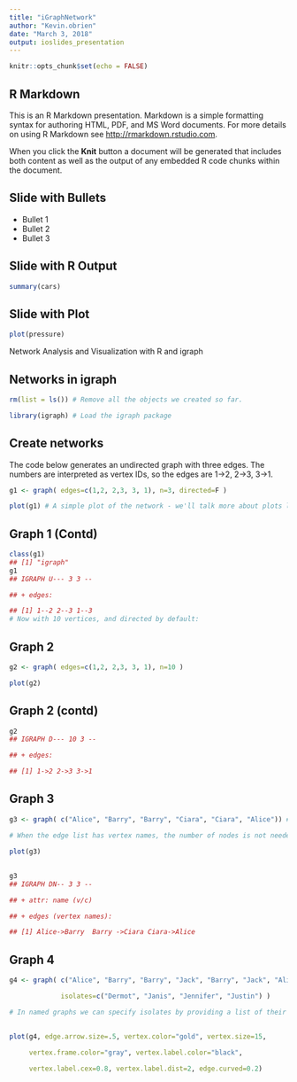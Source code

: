 ```yaml
---
title: "iGraphNetwork"
author: "Kevin.obrien"
date: "March 3, 2018"
output: ioslides_presentation
---
```


```r
knitr::opts_chunk$set(echo = FALSE)
```

## R Markdown

This is an R Markdown presentation. Markdown is a simple formatting syntax for authoring HTML, PDF, and MS Word documents. For more details on using R Markdown see <http://rmarkdown.rstudio.com>.

When you click the **Knit** button a document will be generated that includes both content as well as the output of any embedded R code chunks within the document.

## Slide with Bullets

- Bullet 1
- Bullet 2
- Bullet 3

## Slide with R Output

```r
summary(cars)
```

## Slide with Plot

```r
plot(pressure)
```


Network Analysis and Visualization with R and igraph


## Networks in igraph
```r
rm(list = ls()) # Remove all the objects we created so far.

library(igraph) # Load the igraph package
```

## Create networks
The code below generates an undirected graph with three edges. The numbers are interpreted as vertex IDs, so the edges are 1->2, 2->3, 3->1.
```r
g1 <- graph( edges=c(1,2, 2,3, 3, 1), n=3, directed=F ) 

plot(g1) # A simple plot of the network - we'll talk more about plots later
```
## Graph 1 (Contd)
```r
class(g1)
## [1] "igraph"
g1
## IGRAPH U--- 3 3 -- 

## + edges:

## [1] 1--2 2--3 1--3
# Now with 10 vertices, and directed by default:
```


## Graph 2

```r
g2 <- graph( edges=c(1,2, 2,3, 3, 1), n=10 )

plot(g2)   

```

## Graph 2 (contd)
```r
g2
## IGRAPH D--- 10 3 -- 

## + edges:

## [1] 1->2 2->3 3->1
```

## Graph 3
```r
g3 <- graph( c("Alice", "Barry", "Barry", "Ciara", "Ciara", "Alice")) # named vertices

# When the edge list has vertex names, the number of nodes is not needed

plot(g3)
```



##
```r
g3
## IGRAPH DN-- 3 3 -- 

## + attr: name (v/c)

## + edges (vertex names):

## [1] Alice->Barry  Barry ->Ciara Ciara->Alice

```

## Graph 4

```r
g4 <- graph( c("Alice", "Barry", "Barry", "Jack", "Barry", "Jack", "Alice", "Alice"), 

             isolates=c("Dermot", "Janis", "Jennifer", "Justin") )  

# In named graphs we can specify isolates by providing a list of their names.
```
##

```r
plot(g4, edge.arrow.size=.5, vertex.color="gold", vertex.size=15, 

     vertex.frame.color="gray", vertex.label.color="black", 

     vertex.label.cex=0.8, vertex.label.dist=2, edge.curved=0.2) 
```